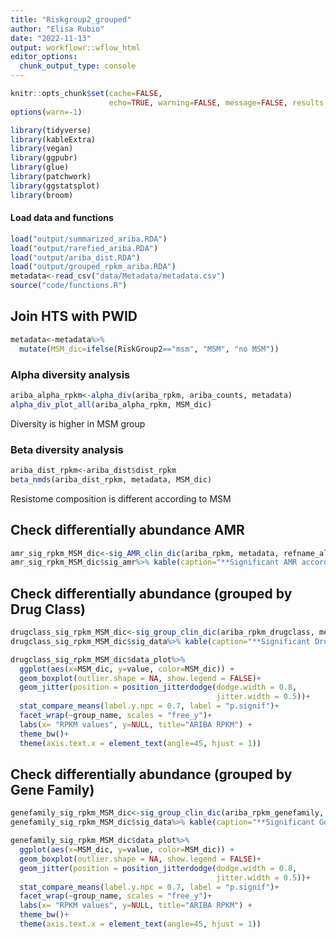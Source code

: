 ```yaml
---
title: "Riskgroup2_grouped"
author: "Elisa Rubio"
date: "2022-11-13"
output: workflowr::wflow_html
editor_options:
  chunk_output_type: console
---
```


```r
knitr::opts_chunk$set(cache=FALSE,
                      echo=TRUE, warning=FALSE, message=FALSE, results ='markup')
options(warn=-1)
```

```r
library(tidyverse)
library(kableExtra)
library(vegan)
library(ggpubr)
library(glue)
library(patchwork)
library(ggstatsplot)
library(broom)
```

#### Load data and functions

```r
load("output/summarized_ariba.RDA")
load("output/rarefied_ariba.RDA")
load("output/ariba_dist.RDA")
load("output/grouped_rpkm_ariba.RDA")
metadata<-read_csv("data/Metadata/metadata.csv")
source("code/functions.R")
```

## Join HTS with PWID

```r
metadata<-metadata%>%
  mutate(MSM_dic=ifelse(RiskGroup2=="msm", "MSM", "no MSM"))
```

### Alpha diversity analysis

```r
ariba_alpha_rpkm<-alpha_div(ariba_rpkm, ariba_counts, metadata)
alpha_div_plot_all(ariba_alpha_rpkm, MSM_dic)
```

Diversity is higher in MSM group

### Beta diversity analysis

```r
ariba_dist_rpkm<-ariba_dist$dist_rpkm
beta_nmds(ariba_dist_rpkm, metadata, MSM_dic)
```

Resistome composition is different according to MSM

## Check differentially abundance AMR

```r
amr_sig_rpkm_MSM_dic<-sig_AMR_clin_dic(ariba_rpkm, metadata, refname_all_ariba, MSM_dic)
amr_sig_rpkm_MSM_dic$sig_amr%>% kable(caption="**Significant AMR accordig to Gene Richness (Ariba RPKM**")%>%kable_paper("striped")%>%scroll_box(width = "100%", height = "500px")
```


## Check differentially abundance (grouped by Drug Class)

```r
drugclass_sig_rpkm_MSM_dic<-sig_group_clin_dic(ariba_rpkm_drugclass, metadata, MSM_dic)
drugclass_sig_rpkm_MSM_dic$sig_data%>% kable(caption="**Significant Drug Classes, MSM (Ariba RPKM**")%>%kable_paper("striped")%>%scroll_box(width = "100%", height = "500px")
```

```r
drugclass_sig_rpkm_MSM_dic$data_plot%>%
  ggplot(aes(x=MSM_dic, y=value, color=MSM_dic)) +
  geom_boxplot(outlier.shape = NA, show.legend = FALSE)+
  geom_jitter(position = position_jitterdodge(dodge.width = 0.8,
                                              jitter.width = 0.5))+
  stat_compare_means(label.y.npc = 0.7, label = "p.signif")+
  facet_wrap(~group_name, scales = "free_y")+
  labs(x= "RPKM values", y=NULL, title="ARIBA RPKM") +
  theme_bw()+
  theme(axis.text.x = element_text(angle=45, hjust = 1))
```


## Check differentially abundance (grouped by Gene Family)

```r
genefamily_sig_rpkm_MSM_dic<-sig_group_clin_dic(ariba_rpkm_genefamily, metadata, MSM_dic)
genefamily_sig_rpkm_MSM_dic$sig_data%>% kable(caption="**Significant Gene Families, MSM (Ariba RPKM**")%>%kable_paper("striped")%>%scroll_box(width = "100%", height = "500px")
```

```r
genefamily_sig_rpkm_MSM_dic$data_plot%>%
  ggplot(aes(x=MSM_dic, y=value, color=MSM_dic)) +
  geom_boxplot(outlier.shape = NA, show.legend = FALSE)+
  geom_jitter(position = position_jitterdodge(dodge.width = 0.8,
                                              jitter.width = 0.5))+
  stat_compare_means(label.y.npc = 0.7, label = "p.signif")+
  facet_wrap(~group_name, scales = "free_y")+
  labs(x= "RPKM values", y=NULL, title="ARIBA RPKM") +
  theme_bw()+
  theme(axis.text.x = element_text(angle=45, hjust = 1))
```


